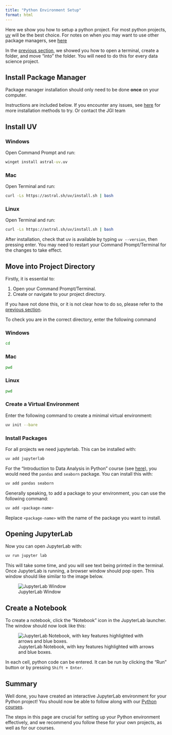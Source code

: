 ```yaml
---
title: "Python Environment Setup"
format: html
---
```


Here we show you how to setup a python project. For most
python projects, [uv](https://docs.astral.sh/uv/) will be 
the best choice. For notes on when you may want to use other package managers, see [here](./05-FAQs.qmd#)

In the [previous section](./01-initial-setup.qmd), we showed you 
how to open a terminal, create a folder, and move "into" the 
folder. You will need to do this for every data science project.

## Install Package Manager

Package manager installation should only need
to be done **once** on your computer.

Instructions are included below. If you encounter any issues, see [here](https://docs.astral.sh/uv/getting-started/installation/) for more installation methods to try. Or contact the JGI team

## Install UV

::: {.panel-tabset}

### Windows

Open Command Prompt and run:

```bat
winget install astral-uv.uv
```

### Mac

Open Terminal and run:

```bash
curl -Ls https://astral.sh/uv/install.sh | bash
```

### Linux

Open Terminal and run:

```bash
curl -Ls https://astral.sh/uv/install.sh | bash
```
:::

After installation, check that uv is available by 
typing `uv --version`, then pressing enter. You may need to restart your Command Prompt/Terminal for the changes to take effect.

## Move into Project Directory

Firstly, it is essential to:

1. Open your Command Prompt/Terminal.
2. Create or navigate to your project directory.

If you have not done this, or it is not clear how to do so, please refer to the [previous section](./01-initial-setup.qmd).

To check you are in the correct directory, enter the following
command

::: {.panel-tabset}

### Windows
```bat
cd
```

### Mac
```bash
pwd
```

### Linux

```bash
pwd
```
:::

### Create a Virtual Environment

Enter the following command to create a minimal virtual environment:

```bash
uv init --bare
```

### Install Packages

For all projects we need jupyterlab. This can be installed with:

```bash
uv add jupyterlab
```

For the "Introduction to Data Analysis in Python" course (see [here](https://bristol-training.github.io/introduction-to-data-analysis-in-python/)), you would need the `pandas` and `seaborn` package. You can install this with:

```bash
uv add pandas seaborn
```

Generally speaking, to add a package to your environment, you can use the following command:

```bash
uv add <package-name>
```

Replace `<package-name>` with the name of the package you want to install.


## Opening JupyterLab

Now you can open JupyterLab with:

```bash
uv run jupyter lab
```

This will take some time, and you will see text being
printed in the terminal. Once JupyterLab is running, a browser
window should pop open. This window should like similar to
the image below.

![JupyterLab Window](../assets/jupyterlab.png)

## Create a Notebook

To create a notebook, click the "Notebook" icon in the JupyterLab launcher. The window should now look like this:

![JupyterLab Notebook, with key features highlighted with arrows and blue boxes.](../assets/jupyterlab-notebook.png)

In each cell, python code can be entered. It can be run by clicking the "Run" button or by pressing `Shift + Enter`.

## Summary

Well done, you have created an interactive JupyterLab environment for your Python project! You should now be able to follow along
with our [Python courses](https://bristol-training.github.io/courses.html#python). 

The steps in this page are crucial for setting up your Python environment effectively, and we recommend you follow these for your
own projects, as well as for our courses.

